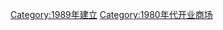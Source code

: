 {{Shoppingmallestcat|1989}}
[[Category:1989年建立|Category:1989年建立]]
[[Category:1980年代开业商场|Category:1980年代开业商场]]